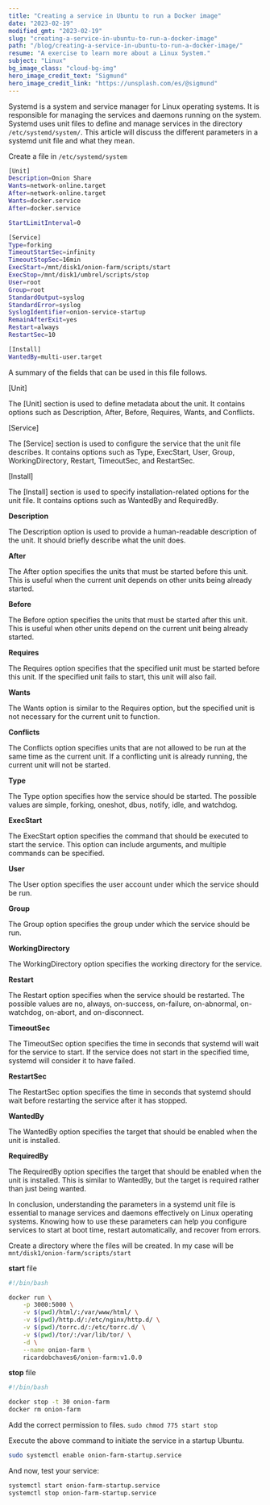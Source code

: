 ```yaml
---
title: "Creating a service in Ubuntu to run a Docker image"
date: "2023-02-19"
modified_gmt: "2023-02-19"
slug: "creating-a-service-in-ubuntu-to-run-a-docker-image"
path: "/blog/creating-a-service-in-ubuntu-to-run-a-docker-image/"
resume: "A exercise to learn more about a Linux System."
subject: "Linux"
bg_image_class: "cloud-bg-img"
hero_image_credit_text: "Sigmund"
hero_image_credit_link: "https://unsplash.com/es/@sigmund"
---
```



Systemd is a system and service manager for Linux operating systems. It is responsible for managing the services and daemons running on the system. Systemd uses unit files to define and manage services in the directory `/etc/systemd/system/`. This article will discuss the different parameters in a systemd unit file and what they mean.

Create a file in `/etc/systemd/system`

```bash
[Unit]
Description=Onion Share
Wants=network-online.target
After=network-online.target
Wants=docker.service
After=docker.service

StartLimitInterval=0

[Service]
Type=forking
TimeoutStartSec=infinity
TimeoutStopSec=16min
ExecStart=/mnt/disk1/onion-farm/scripts/start
ExecStop=/mnt/disk1/umbrel/scripts/stop
User=root
Group=root
StandardOutput=syslog
StandardError=syslog
SyslogIdentifier=onion-service-startup
RemainAfterExit=yes
Restart=always
RestartSec=10

[Install]
WantedBy=multi-user.target
```

A summary of the fields that can be used in this file follows.

\[Unit]

The \[Unit] section is used to define metadata about the unit. It contains options such as Description, After, Before, Requires, Wants, and Conflicts.

\[Service]

The \[Service] section is used to configure the service that the unit file describes. It contains options such as Type, ExecStart, User, Group, WorkingDirectory, Restart, TimeoutSec, and RestartSec.

\[Install]

The \[Install] section is used to specify installation-related options for the unit file. It contains options such as WantedBy and RequiredBy.

**Description**

The Description option is used to provide a human-readable description of the unit. It should briefly describe what the unit does.

**After**

The After option specifies the units that must be started before this unit. This is useful when the current unit depends on other units being already started.

**Before**

The Before option specifies the units that must be started after this unit. This is useful when other units depend on the current unit being already started.

**Requires**

The Requires option specifies that the specified unit must be started before this unit. If the specified unit fails to start, this unit will also fail.

**Wants**

The Wants option is similar to the Requires option, but the specified unit is not necessary for the current unit to function.

**Conflicts**

The Conflicts option specifies units that are not allowed to be run at the same time as the current unit. If a conflicting unit is already running, the current unit will not be started.

**Type**

The Type option specifies how the service should be started. The possible values are simple, forking, oneshot, dbus, notify, idle, and watchdog.

**ExecStart**

The ExecStart option specifies the command that should be executed to start the service. This option can include arguments, and multiple commands can be specified.

**User**

The User option specifies the user account under which the service should be run.

**Group**

The Group option specifies the group under which the service should be run.

**WorkingDirectory**

The WorkingDirectory option specifies the working directory for the service.

**Restart**

The Restart option specifies when the service should be restarted. The possible values are no, always, on-success, on-failure, on-abnormal, on-watchdog, on-abort, and on-disconnect.

**TimeoutSec**

The TimeoutSec option specifies the time in seconds that systemd will wait for the service to start. If the service does not start in the specified time, systemd will consider it to have failed.

**RestartSec**

The RestartSec option specifies the time in seconds that systemd should wait before restarting the service after it has stopped.

**WantedBy**

The WantedBy option specifies the target that should be enabled when the unit is installed.

**RequiredBy**

The RequiredBy option specifies the target that should be enabled when the unit is installed. This is similar to WantedBy, but the target is required rather than just being wanted.

In conclusion, understanding the parameters in a systemd unit file is essential to manage services and daemons effectively on Linux operating systems. Knowing how to use these parameters can help you configure services to start at boot time, restart automatically, and recover from errors.


Create a directory where the files will be created. In my case will be `mnt/disk1/onion-farm/scripts/start`

**start** file

```bash
#!/bin/bash

docker run \
    -p 3000:5000 \
    -v $(pwd)/html/:/var/www/html/ \
    -v $(pwd)/http.d/:/etc/nginx/http.d/ \
    -v $(pwd)/torrc.d/:/etc/torrc.d/ \
    -v $(pwd)/tor/:/var/lib/tor/ \
    -d \
    --name onion-farm \
    ricardobchaves6/onion-farm:v1.0.0
```

**stop** file

```bash
#!/bin/bash

docker stop -t 30 onion-farm
docker rm onion-farm
```

Add the correct permission to files. `sudo chmod 775 start stop`

Execute the above command to initiate the service in a startup Ubuntu.

```bash
sudo systemctl enable onion-farm-startup.service
```

And now, test your service:

```bash
systemctl start onion-farm-startup.service
systemctl stop onion-farm-startup.service
```